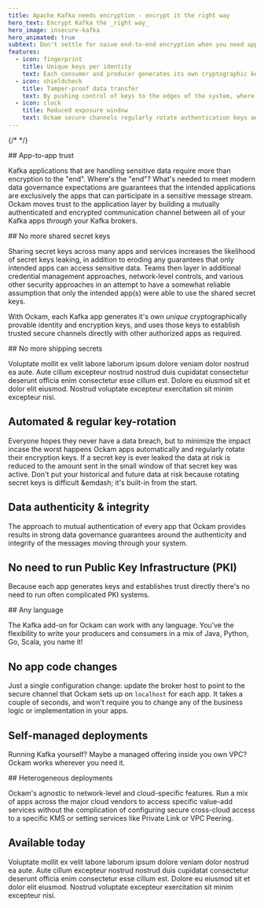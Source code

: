 ```yaml
---
title: Apache Kafka needs encryption - encrypt it the right way
hero_text: Encrypt Kafka the _right way_
hero_image: insecure-kafka
hero_animated: true
subtext: Don't settle for naive end-to-end encryption when you need app-to-app trust
features:
  - icon: fingerprint
    title: Unique keys per identity
    text: Each consumer and producer generates its own cryptographic keys, and is issued its own unique credentials. They then use these to establish a mutually trusted secure channel between each other. By removing the dependency on a third-party service to store or distribute keys you're able to reduce your vulnerability surface area and eliminate single points of failure.
  - icon: shieldcheck
    title: Tamper-proof data transfer
    text: By pushing control of keys to the edges of the system, where authenticated encryption and decryption occurs, no other parties in the supply-chain are able to modify the data in transit. You can be assured that the data you receive at the consumer is exactly what was sent by your producers. You can also be assured that only authorised producers can write to a topic ensuring that the data in your topic is highly trustworthy.
  - icon: clock
    title: Reduced exposure window
    text: Ockam secure channels regularly rotate authentication keys and session secrets. This approach means that if one of those session secrets was exposed your total data exposure window is limited to the small duration that secret was in use. Rotating authentication keys means that even when the identity keys of a producer are compromised - no historical data is compromised. You can selectively remove the compromised producer and its data. With centralised shared key distribution approaches there is the risk that all current and historical data can’t be trusted after a breach because it may have been tampered with or stolen. Ockam's approach eliminates the risk of compromised historical data and minimises the risk to future data using automatically rotating keys.
---
```


{/* <!-- vale off --> */}

<SideBySidePanel textOrientation="left" image="kafka-encrypted-ockam" animate>
## App-to-app trust

Kafka applications that are handling sensitive data require more than encryption
to the "end". Where's the "end"? What's needed to meet modern data governance 
expectations are guarantees that the intended applications are exclusively the
apps that can participate in a sensitive message stream. Ockam moves trust to 
the application layer by building a mutually authenticated and encrypted 
communication channel between all of your Kafka apps _through_ your Kafka brokers.
</SideBySidePanel>

<SideBySidePanel textOrientation="right" image="kafka-key-layers" animate>
## No more shared secret keys

Sharing secret keys across many apps and services increases the likelihood of
secret keys leaking, in addition to eroding any guarantees that only intended apps can
access sensitive data. Teams then layer in additional credential management 
approaches, network-level controls, and various other security approaches in
an attempt to have a somewhat reliable assumption that only the intended app(s)
were able to use the shared secret keys.

With Ockam, each Kafka app generates it's own _unique_ cryptographically provable identity 
and encryption keys, and uses those keys to establish trusted secure channels directly 
with other authorized apps as required.
</SideBySidePanel>

<SideBySidePanel textOrientation="left" image="shared-key-shipping-exposure-risk" animate>
## No more shipping secrets

Voluptate mollit ex velit labore laborum ipsum dolore veniam dolor nostrud ea aute. Aute cillum excepteur nostrud nostrud duis cupidatat consectetur deserunt officia enim consectetur esse cillum est. Dolore eu eiusmod sit et dolor elit eiusmod. Nostrud voluptate excepteur exercitation sit minim excepteur nisi.
</SideBySidePanel>

## Automated & regular key-rotation

Everyone hopes they never have a data breach, but to minimize the impact incase
the worst happens Ockam apps automatically and regularly rotate their encryption
keys. If a secret key is ever leaked the data at risk is reduced to the amount sent
in the small window of that secret key was active. Don't put your 
historical and future data at risk because rotating secret keys is difficult &emdash; 
it's built-in from the start.

## Data authenticity & integrity

The approach to mutual authentication of every app that Ockam provides results
in strong data governance guarantees around the authenticity and integrity of 
the messages moving through your system. 

## No need to run Public Key Infrastructure (PKI)

Because each app generates keys and establishes trust directly there's no need to run
often complicated PKI systems.

<SideBySidePanel textOrientation="left" image="kafka-any-language">
## Any language

The Kafka add-on for Ockam can work with any language. You've the flexibility
to write your producers and consumers in a mix of Java, Python, Go, Scala, you 
name it!
</SideBySidePanel>

## No app code changes

Just a single configuration change: update the broker host to point to the secure channel
that Ockam sets up on `localhost` for each app. It takes a couple of seconds,
and won't require you to change any of the business logic or implementation in your
apps.

## Self-managed deployments

Running Kafka yourself? Maybe a managed offering inside you own VPC? Ockam 
works wherever you need it.

<SideBySidePanel textOrientation="right" image="kafka-heterogeneous">
## Heterogeneous deployments

Ockam's agnostic to network-level and cloud-specific features. Run a mix of apps
across the major cloud vendors to access specific value-add services without 
the complication of configuring secure cross-cloud access to a specific KMS or
setting services like Private Link or VPC Peering.
</SideBySidePanel>

## Available today

Voluptate mollit ex velit labore laborum ipsum dolore veniam dolor nostrud ea aute. Aute cillum excepteur nostrud nostrud duis cupidatat consectetur deserunt officia enim consectetur esse cillum est. Dolore eu eiusmod sit et dolor elit eiusmod. Nostrud voluptate excepteur exercitation sit minim excepteur nisi.